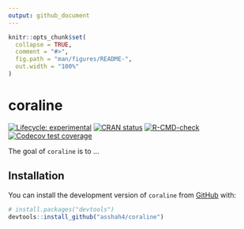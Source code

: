```yaml
---
output: github_document
---
```


<!-- README.md is generated from README.Rmd. Please edit that file -->

```r
knitr::opts_chunk$set(
  collapse = TRUE,
  comment = "#>",
  fig.path = "man/figures/README-",
  out.width = "100%"
)
```

# coraline

<!-- badges: start -->
[![Lifecycle: experimental](https://img.shields.io/badge/lifecycle-experimental-orange.svg)](https://lifecycle.r-lib.org/articles/stages.html#experimental)
[![CRAN status](https://www.r-pkg.org/badges/version/coraline)](https://CRAN.R-project.org/package=coraline)
[![R-CMD-check](https://github.com/asshah4/coraline/actions/workflows/R-CMD-check.yaml/badge.svg)](https://github.com/asshah4/coraline/actions/workflows/R-CMD-check.yaml)
[![Codecov test coverage](https://codecov.io/gh/asshah4/coraline/branch/main/graph/badge.svg)](https://app.codecov.io/gh/asshah4/coraline?branch=main)
<!-- badges: end -->

The goal of `coraline` is to ...

## Installation

You can install the development version of `coraline` from [GitHub](https://github.com/) with:

``` r
# install.packages("devtools")
devtools::install_github("asshah4/coraline")
```

